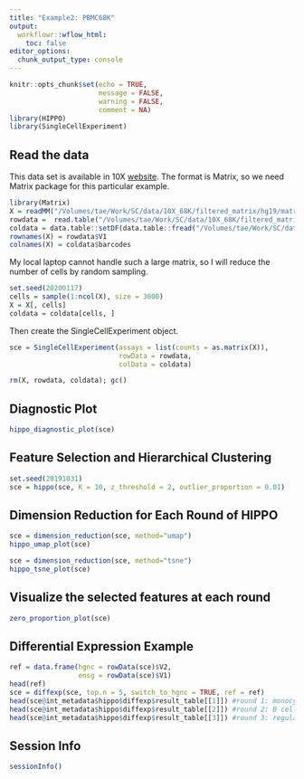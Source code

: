 ```yaml
---
title: "Example2: PBMC68K"
output:
  workflowr::wflow_html:
    toc: false
editor_options:
  chunk_output_type: console
---
```

```r
knitr::opts_chunk$set(echo = TRUE,
                      message = FALSE,
                      warning = FALSE,
                      comment = NA)
library(HIPPO)
library(SingleCellExperiment)
```

## Read the data

This data set is available in 10X [website](https://support.10xgenomics.com/single-cell-gene-expression/datasets/1.1.0/fresh_68k_pbmc_donor_a). The format is Matrix, so we need Matrix package for this particular example.

```r
library(Matrix)
X = readMM("/Volumes/tae/Work/SC/data/10X_68K/filtered_matrix/hg19/matrix.mtx")
rowdata =  read.table("/Volumes/tae/Work/SC/data/10X_68K/filtered_matrix/hg19/genes.tsv") # this shows both ENSG IDs and HGNC symbols
coldata = data.table::setDF(data.table::fread("/Volumes/tae/Work/SC/data/10X_68K/filtered_matrix/hg19/barocdes_annotation.tsv")) # this shows barcode information
rownames(X) = rowdata$V1
colnames(X) = coldata$barcodes
```

My local laptop cannot handle such a large matrix, so I will reduce the number of cells by random sampling.

```r
set.seed(20200117)
cells = sample(1:ncol(X), size = 3000)
X = X[, cells]
coldata = coldata[cells, ]
```

Then create the SingleCellExperiment object.

```r
sce = SingleCellExperiment(assays = list(counts = as.matrix(X)),
                           rowData = rowdata,
                           colData = coldata)

rm(X, rowdata, coldata); gc()
```

## Diagnostic Plot

```r
hippo_diagnostic_plot(sce)
```

## Feature Selection and Hierarchical Clustering

```r
set.seed(20191031)
sce = hippo(sce, K = 10, z_threshold = 2, outlier_proportion = 0.01)
```

## Dimension Reduction for Each Round of HIPPO

```r
sce = dimension_reduction(sce, method="umap")
hippo_umap_plot(sce)
```

```r
sce = dimension_reduction(sce, method="tsne")
hippo_tsne_plot(sce)
```

## Visualize the selected features at each round

```r
zero_proportion_plot(sce)
```

## Differential Expression Example

```r
ref = data.frame(hgnc = rowData(sce)$V2,
                 ensg = rowData(sce)$V1)
head(ref)
sce = diffexp(sce, top.n = 5, switch_to_hgnc = TRUE, ref = ref)
head(sce@int_metadata$hippo$diffexp$result_table[[1]]) #round 1: monocytes
head(sce@int_metadata$hippo$diffexp$result_table[[2]]) #round 2: B cells
head(sce@int_metadata$hippo$diffexp$result_table[[3]]) #round 3: regulatory T cells
```


## Session Info

```r
sessionInfo()
```
